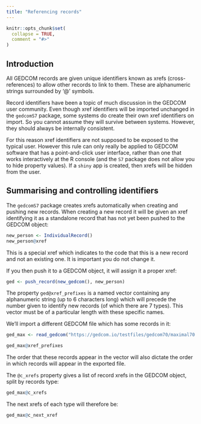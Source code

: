 ```yaml
---
title: "Referencing records"
---
```


```r
knitr::opts_chunk$set(
  collapse = TRUE,
  comment = "#>"
)
```

## Introduction

All GEDCOM records are given unique identifiers known as xrefs (cross-references) to allow other records to link to them. These are alphanumeric strings surrounded by '@' symbols. 

Record identifiers have been a topic of much discussion in the GEDCOM user community. Even though xref identifiers will be imported unchanged in the `gedcomS7` package, some systems do create their own xref identifiers on import. So you cannot assume they will survive between systems. However, they should always be internally consistent.

For this reason xref identifiers are not supposed to be exposed to the typical user. However this rule can only really be applied to GEDCOM software that has a point-and-click user interface, rather than one that works interactively at the R console (and the `S7` package does not allow you to hide property values). If a `shiny` app is created, then xrefs will be hidden from the user.

## Summarising and controlling identifiers

The `gedcomS7` package creates xrefs automatically when creating and pushing new records. When creating a new record it will be given an xref identifying it as a standalone record that has not yet been pushed to the GEDCOM object:

```r
new_person <- IndividualRecord()
new_person@xref
```
This is a special xref which indicates to the code that this is a new record and not an existing one. It is important you do not change it.

If you then push it to a GEDCOM object, it will assign it a proper xref:

```r
ged <- push_record(new_gedcom(), new_person)
```

The property `ged@xref_prefixes` is a named vector containing any alphanumeric string (up to 6 characters long) which will precede the number given to identify new records (of which there are 7 types). This vector must be of a particular length with these specific names.

We'll import a different GEDCOM file which has some records in it:

```r
ged_max <- read_gedcom("https://gedcom.io/testfiles/gedcom70/maximal70.ged")

ged_max@xref_prefixes
```

The order that these records appear in the vector will also dictate the order in which records will appear in the exported file.

The `@c_xrefs` property gives a list of record xrefs in the GEDCOM object, split by records type:

```r
ged_max@c_xrefs
```

The next xrefs of each type will therefore be:

```r
ged_max@c_next_xref
```
